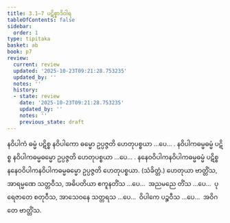 ```yaml
---
title: 3.1–7 ပဋိစ္စာဒိဝါရ
tableOfContents: false
sidebar:
  order: 1
type: tipitaka
basket: ab
book: p7
review:
  current: review
  updated: '2025-10-23T09:21:28.753235'
  updated_by: ''
  notes: ''
  history:
  - state: review
    date: '2025-10-23T09:21:28.753235'
    updated_by: ''
    notes: ''
    previous_state: draft
---
```



<ReviewStatus review={frontmatter.review} showDetails={true} />

<HypothesisAnnotation frontmatter={frontmatter} />

<DynamicBreadcrumb />

<Division number="12" book="p7" e="ch" v="40" p="67">

<Paragraph number="26" book="p7">
နဝိပါကံ ဓမ္မံ ပဋိစ္စ နဝိပါကော ဓမ္မော ဥပ္ပဇ္ဇတိ ဟေတုပစ္စယာ …ပေ… .
</Paragraph>

<Paragraph number="27" book="p7">
နဝိပါကဓမ္မဓမ္မံ ပဋိစ္စ နဝိပါကဓမ္မဓမ္မော ဥပ္ပဇ္ဇတိ ဟေတုပစ္စယာ …ပေ… .
</Paragraph>

<Paragraph number="28" book="p7">
နနေဝဝိပါကနဝိပါကဓမ္မဓမ္မံ ပဋိစ္စ နနေဝဝိပါကနဝိပါကဓမ္မဓမ္မော ဥပ္ပဇ္ဇတိ ဟေတုပစ္စယာ. (သံခိတ္တံ.)
</Paragraph>

</Division>
<Division number="13" book="p7" e="ch" v="40" p="67">

<Paragraph number="29" book="p7">
ဟေတုယာ ဗာတ္တိံသ, အာရမ္မဏေ သတ္တဝီသ, အဓိပတိယာ ဧကူနတိံသ …ပေ…  အညမညေ တိံသ …ပေ…  ပုရေဇာတေ စတုဝီသ, အာသေဝနေ သတ္တရသ …ပေ…  ဝိပါကေ ပဉ္စဝီသ …ပေ…  အဝိဂတေ ဗာတ္တိံသ.
</Paragraph>
</Division>